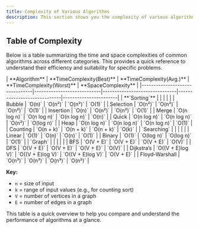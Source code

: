 ```yaml
---
title: Complexity of Various Algorithms
description: This section shows you the complexity of various algorithms.
---
```


## <HoverUnderline>Table of Complexity</HoverUnderline>

Below is a table summarizing the time and space complexities of common algorithms across different categories. This provides a quick reference to understand their efficiency and suitability for specific problems.

<div class="table-responsive">
| **Algorithm**                  | **TimeComplexity(Best)** | **TimeComplexity(Avg.)** | **TimeComplexity(Worst)** | **SpaceComplexity** |
|--------------------------------|----------------------------|-------------------------------|-----------------------------|-----------------------|
| **`Sorting`**         |                            |                               |                             |                       |
| Bubble                 | `O(n)`                      | `O(n²)`                        | `O(n²)`                      | `O(1)`                 |
| Selection              | `O(n²)`                     | `O(n²)`                        | `O(n²)`                      | `O(1)`                 |
| Insertion              | `O(n)`                      | `O(n²)`                        | `O(n²)`                      | `O(1)`                 |
| Merge                    | `O(n log n)`                | `O(n log n)`                   | `O(n log n)`                 | `O(n)`                 |
| Quick                  | `O(n log n)`                | `O(n log n)`                   | `O(n²)`                      | `O(log n)`             |
| Heap                     | `O(n log n)`                | `O(n log n)`                   | `O(n log n)`                 | `O(1)`                 |
| Counting                 | `O(n + k)`                  | `O(n + k)`                     | `O(n + k)`                   | `O(k)`                 |
| `Searching`      |                            |                               |                             |                       |
| Linear                 | `O(1)`                      | `O(n)`                         | `O(n)`                       | `O(1)`                 |
| Binary               | `O(1)`                      | `O(log n)`                     | `O(log n)`                   | `O(1)`                 |
| `Graph`          |                            |                               |                             |                       |
| BFS     | `O(V + E)`                  | `O(V + E)`                     | `O(V + E)`                   | `O(V)`                 |
| DFS     | `O(V + E)`                  | `O(V + E)`                     | `O(V + E)`                   | `O(V)`                 |
| Dijkstra’s         | `O((V + E)log V)`          | `O((V + E)log V)`             | `O((V + E)log V)`           | `O(V + E)`             |
| Floyd-Warshall     | `O(n³)`                     | `O(n³)`                        | `O(n³)`                      | `O(n²)`                |
</div>

**Key:**  
- `n` = size of input  
- `k` = range of input values (e.g., for counting sort)
- `V` = number of vertices in a graph  
- `E` = number of edges in a graph  

This table is a quick overview to help you compare and understand the performance of algorithms at a glance.
